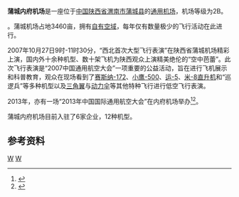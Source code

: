 
'''蒲城内府机场'''是一座位于[[中国|中国]][[陕西省|陕西省]][[渭南市|渭南市]][[蒲城县|蒲城县]]的[[通用机场|通用机场]]，机场等级为2B。

{{fact|蒲城内府机场是中国西北地区唯一一作用有机场证书的通用机场}}。蒲城机场占地3460亩，拥有[[自有空域|自有空域]]，每年仅有数量极少的飞行活动在此进行。

2007年10月27日9时-11时30分，“西北首次大型飞行表演”在陕西省蒲城机场精彩上演，国内外十余种机型、数十架飞机为陕西观众上演精美绝伦的“空中芭蕾”。此次飞行表演是“2007中国通用航空大会”一项重要的公益活动，旨在进行飞机展示和科普教育，观众在现场看到了[[赛斯纳-172|赛斯纳-172]]、[[小鹰-500|小鹰-500]]、[[运-5|运-5]]、[[米-8直升机|米-8直升机]]和“巡逻兵”等多种机型以及[[三角翼|三角翼]]与[[动力伞|动力伞]]等其他特种飞行进行低空飞行表演。

2013年，亦有一场“2013年中国国际通用航空大会”在内府机场举办<ref>{{cite web |url=http://www.tyhk.com.cn/Html/Show/1156.html |title=西安航空基地蒲城通用航空产业园的内府机场 |publisher=中国通用航空网 |date= |accessdate=2014-02-01 |archive-date=2013-08-20 |archive-url=https://web.archive.org/web/20130820041057/http://tyhk.com.cn/Html/Show/1156.html |dead-url=no }}</ref><ref>{{cite web|url=http://www.pcqfw.com/show.asp?id=4036|title=蒲城内府机场上空今日起上演三天“空中格斗”|publisher=蒲城纪检监察网|date=2013-10-21|accessdate=2014-02-01|deadurl=yes|archiveurl=https://web.archive.org/web/20140202114605/http://www.pcqfw.com/show.asp?id=4036|archivedate=2014-02-02}}</ref>。

蒲城内府机场目前入驻了6家企业，12种机型。

==参考资料==
{{reflist}}

{{陕西机场}}

[[Category:蒲城县|W]]
[[Category:陝西機場|W]]